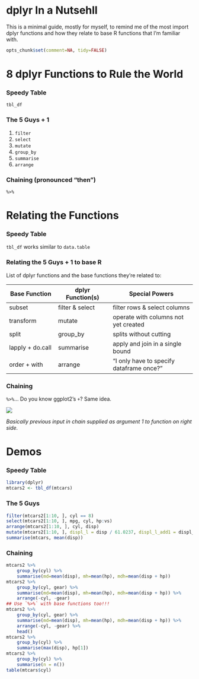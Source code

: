 dplyr In a Nutsehll
===

This is a minimal guide, mostly for myself, to remind me of the most import dplyr functions and how they relate to base R functions that I'm familiar with. 

```r
opts_chunk$set(comment=NA, tidy=FALSE)
```

# 8 dplyr Functions to Rule the World

### Speedy Table

`tbl_df`


### The 5 Guys + 1

1. `filter`
2. `select`
3. `mutate`
4. `group_by`
5. `summarise`
6. `arrange`

### Chaining (pronounced "then")

`%>%`

# Relating the Functions

### Speedy Table 

`tbl_df` works similar to `data.table` 

### Relating the 5 Guys + 1 to base R

List of dplyr functions and the base functions they're related to:

Base Function    | dplyr Function(s) | Special Powers
-----------------|-------------------|-----------------------------
subset           |  filter & select  | filter rows & select columns
transform        |  mutate           | operate with columns not yet created
split            |  group_by         | splits without cutting
lapply + do.call |  summarise        | apply and join in a single bound
order + with     |  arrange          | "I only have to specify dataframe once?"

### Chaining

`%>%`... Do you know ggplot2's `+`?  Same idea.  

![](chain.png)

*Basically previous input in chain supplied as argument 1 to function on right side.*

# Demos
### Speedy Table
```r
library(dplyr)
mtcars2 <- tbl_df(mtcars)
```

### The 5 Guys
```r
filter(mtcars2[1:10, ], cyl == 8)
select(mtcars2[1:10, ], mpg, cyl, hp:vs)
arrange(mtcars2[1:10, ], cyl, disp)
mutate(mtcars2[1:10, ], displ_l = disp / 61.0237, displ_l_add1 = displ_l + 1)
summarise(mtcars, mean(disp))
```

### Chaining

```r
mtcars2 %>%
    group_by(cyl) %>%
    summarise(md=mean(disp), mh=mean(hp), mdh=mean(disp + hp))
mtcars2 %>%
    group_by(cyl, gear) %>%
    summarise(md=mean(disp), mh=mean(hp), mdh=mean(disp + hp)) %>%
    arrange(-cyl, -gear)
## Use `%>%` with base functions too!!!
mtcars2 %>%
    group_by(cyl, gear) %>%
    summarise(md=mean(disp), mh=mean(hp), mdh=mean(disp + hp)) %>%
    arrange(-cyl, -gear) %>%
	head()
mtcars2 %>%
    group_by(cyl) %>%
    summarise(max(disp), hp[1])
mtcars2 %>%
    group_by(cyl) %>%
    summarise(n = n()) 
table(mtcars$cyl) 
```


